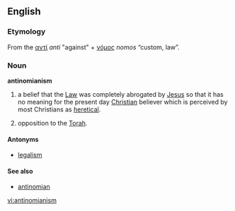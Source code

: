 ==English==

===Etymology===
From the {{etyl|el}} [[αντί]] ''anti'' "against" + [[νόμος]] ''nomos'' “custom, law”.

===Noun===
'''antinomianism'''

# {{Christianity}} a belief that the [[Law]] was completely abrogated by [[Jesus]] so that it has no meaning for the present day [[Christian]] believer which is perceived by most Christians as [[heretical]].
# {{Judaism}} opposition to the [[Torah]].


====Antonyms====
* [[legalism]]

====See also====
* [[antinomian]]

[[vi:antinomianism]]